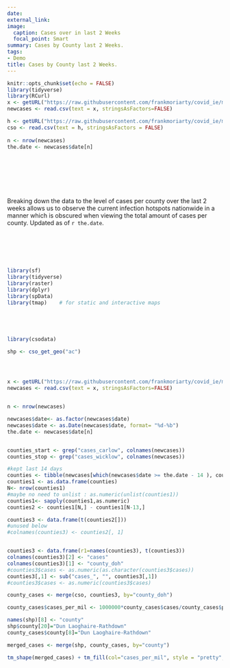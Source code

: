 ```yaml
---
date: 
external_link: 
image:
  caption: Cases over in last 2 Weeks
  focal_point: Smart
summary: Cases by County last 2 Weeks.
tags:
- Demo
title: Cases by County last 2 Weeks.
---
```

```r
knitr::opts_chunk$set(echo = FALSE)
library(tidyverse)
library(RCurl)
x <- getURL("https://raw.githubusercontent.com/frankmoriarty/covid_ie/master/doh_covid_ie_cases_analysis.csv")
newcases <- read.csv(text = x, stringsAsFactors=FALSE)

h <- getURL("https://raw.githubusercontent.com/frankmoriarty/covid_ie/master/counties_population_cso_2016.csv")
cso <- read.csv(text = h, stringsAsFactors = FALSE)
  
n <- nrow(newcases)
the.date <- newcases$date[n]



```
<br><br><br><br>

Breaking down the data to the level of cases per county over the last 2 weeks allows us to observe the current infection hotspots nationwide in a manner which is obscured when viewing the total amount of cases per county. Updated as of `r the.date`.

<br><br><br><br>


```r

library(sf)
library(tidyverse)
library(raster)
library(dplyr)
library(spData)
library(tmap)    # for static and interactive maps





library(csodata)

shp <- cso_get_geo("ac")




x <- getURL("https://raw.githubusercontent.com/frankmoriarty/covid_ie/master/doh_covid_ie_cases_analysis.csv")
newcases <- read.csv(text = x, stringsAsFactors=FALSE)


n <- nrow(newcases)

newcases$date<- as.factor(newcases$date)
newcases$date <- as.Date(newcases$date, format= "%d-%b")
the.date <- newcases$date[n]


counties_start <- grep("cases_carlow", colnames(newcases))
counties_stop <- grep("cases_wicklow", colnames(newcases))

#kept last 14 days
counties <- tibble(newcases[which(newcases$date >= the.date - 14 ), counties_start:counties_stop])
counties1 <- as.data.frame(counties)
N<- nrow(counties1)
#maybe no need to unlist : as.numeric(unlist(counties1))
counties1<- sapply(counties1,as.numeric)
counties2 <- counties1[N,] - counties1[N-13,]

counties3 <- data.frame(t(counties2[]))
#unused below
#colnames(counties3) <- counties2[, 1]


counties3 <- data.frame(r1=names(counties3), t(counties3))
colnames(counties3)[2] <- "cases"
colnames(counties3)[1] <- "county_doh"
#counties3$cases <- as.numeric(as.character(counties3$cases))
counties3[,1] <- sub("cases_", "", counties3[,1])
#counties3$cases <- as.numeric(counties3$cases)

county_cases <- merge(cso, counties3, by="county_doh")

county_cases$cases_per_mil <- 1000000*county_cases$cases/county_cases$pop

names(shp)[8] <- "county"
shp$county[20]="Dun Laoghaire-Rathdown"
county_cases$county[8]="Dun Laoghaire-Rathdown"

merged_cases <- merge(shp, county_cases, by="county")

tm_shape(merged_cases) + tm_fill(col="cases_per_mil", style = "pretty", title=c(paste("Cases per million", the.date))) + tm_borders() + tm_layout(asp = 1.28)

                                 

```   
                

